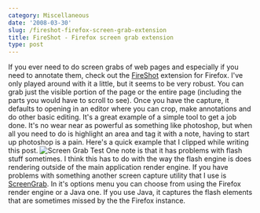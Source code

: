 ```yaml
---
category: Miscellaneous
date: '2008-03-30'
slug: /fireshot-firefox-screen-grab-extension
title: FireShot - Firefox screen grab extension
type: post
---
```



If you ever need to do screen grabs of web pages and especially if
you need to annotate them, check out the
[FireShot](http://screenshot-program.com/fireshot/) extension for
Firefox. I've only played around with it a little, but it seems to
be very robust. You can grab just the visible portion of the page
or the entire page (including the parts you would have to scroll to
see). Once you have the capture, it defaults to opening in an
editor where you can crop, make annotations and do other basic
editing. It's a great example of a simple tool to get a job done.
It's no wear near as powerful as something like photoshop, but when
all you need to do is highlight an area and tag it with a note,
having to start up photoshop is a pain. Here's a quick example that
I clipped while writing this post.
![Screen Grab Test](http://www.alanwsmith.com/blog/wp-content/uploads/screen-grab-test.png)
One note is that it has problems with flash stuff sometimes. I
think this has to do with the way the flash engine is does
rendering outside of the main application render engine. If you
have problems with something another screen capture utility that I
use is
[ScreenGrab](https://addons.mozilla.org/en-US/firefox/addon/1146).
In it's options menu you can choose from using the Firefox render
engine or a Java one. If you use Java, it captures the flash
elements that are sometimes missed by the the Firefox instance.